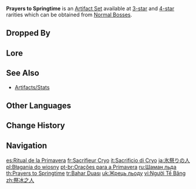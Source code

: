 {{Artifact Set Infobox
|id        = 304
|circlet   = Tiara of Frost
|1pcBonus  = Affected by {{Cryo}} for 40% less time.
|source3.1 = [[Normal Bosses]]
|source4.1 = [[Normal Bosses]]
|eff_att1  = Status Duration Reduction
}}
'''Prayers to Springtime''' is an [[Artifact Set]] available at [[:Category:3-Star Artifacts|3-star]] and [[:Category:4-Star Artifacts|4-star]] rarities which can be obtained from [[Normal Bosses]].

==Dropped By==
{{Dropped By}}

==Lore==
{{Artifact Lore}}

==See Also==
*[[Artifacts/Stats]]

==Other Languages==
{{Other Languages
|en        = Prayers to Springtime
|zhs       = 祭冰之人
|zhs_rm    = Jì Bīng zhī Rén
|zht       = 祭冰之人
|zht_rm    = Jì Bīng zhī Rén
|zh_tl     = Ice Sacrificer
|ja        = 氷祭りの人
|ja_rm     = Koori Matsuri no Hito
|ja_tl     = Ice Ritual Person
|ko        = 얼음을 모시는 자
|ko_rm     = Eol'eum-eul Mosineun Ja
|ko_tl     = A Person Who Serve Ice
|es        = Ritual de la Primavera
|es_tl     = Ritual of Spring
|fr        = Sacrifieur Cryo
|fr_tl     = Cryo Sacrifier
|ru        = Шаман льда
|ru_tl     = Ice Shaman
|th        = Prayers to Springtime
|vi        = Người Tế Băng
|vi_tl     = Ice Sacrificer
|de        = Eisopfer
|de_tl     = Ice Offering
|id        = Prayers to Springtime
|pt        = Orações para a Primavera
|pt_tl     = Prayers for Spring
|tr        = Bahar Duası
|tr_tl     = Spring Prayer
|it        = Sacrificio di Cryo
|it_tl     = Cryo Sacrifice
}}

==Change History==
{{Change History|1.0}}

==Navigation==
{{Artifact Navbox}}

[[es:Ritual de la Primavera]]
[[fr:Sacrifieur Cryo]]
[[it:Sacrificio di Cryo]]
[[ja:氷祭りの人]]
[[pl:Błagania do wiosny]]
[[pt-br:Orações para a Primavera]]
[[ru:Шаман льда]]
[[th:Prayers to Springtime]]
[[tr:Bahar Duası]]
[[uk:Жрець льоду]]
[[vi:Người Tế Băng]]
[[zh:祭冰之人]]